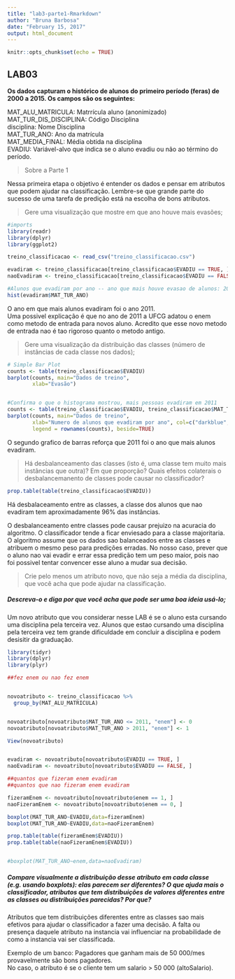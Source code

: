 ```yaml
---
title: "lab3-parte1-Rmarkdown"
author: "Bruna Barbosa"
date: "February 15, 2017"
output: html_document
---
```


```r
knitr::opts_chunk$set(echo = TRUE)
```

## LAB03

**Os dados capturam o histórico de alunos do primeiro período (feras) de 2000 a 2015. Os campos são os seguintes:**  


MAT_ALU_MATRICULA: Matrrícula aluno (anonimizado)  
MAT_TUR_DIS_DISCIPLINA: Código Disciplina  
disciplina: Nome Disciplina  
MAT_TUR_ANO: Ano da matrícula  
MAT_MEDIA_FINAL: Média obtida na disciplina  
EVADIU: Variável-alvo que indica se o aluno evadiu ou não ao término do período.  

> Sobre a Parte 1

Nessa primeira etapa o objetivo é entender os dados e pensar em atributos que podem ajudar na classificação. Lembre-se que grande parte do sucesso de uma tarefa de predição está na escolha de bons atributos.

> Gere uma visualização que mostre em que ano houve mais evasões;

```r
#imports
library(readr)
library(dplyr)
library(ggplot2)

treino_classificacao <- read_csv("treino_classificacao.csv")

```

```r
evadiram <- treino_classificacao[treino_classificacao$EVADIU == TRUE, ]
naoEvadiram <- treino_classificacao[treino_classificacao$EVADIU == FALSE, ]

#Alunos que evadiram por ano -- ano que mais houve evasao de alunos: 2011
hist(evadiram$MAT_TUR_ANO)

```

O ano em que mais alunos evadiram foi o ano 2011.  
Uma possivel explicação é que no ano de 2011 a UFCG
adatou o enem como metodo de entrada para novos aluno.
Acredito que esse novo metodo de entrada nao é tao rigoroso
quanto o metodo antigo.

> Gere uma visualização da distribuição das classes (número de instâncias de cada classe nos dados);

```r
# Simple Bar Plot
counts <- table(treino_classificacao$EVADIU)
barplot(counts, main="Dados de treino",
        xlab="Evasão") 


#Confirma o que o histograma mostrou, mais pessoas evadiram em 2011
counts <- table(treino_classificacao$EVADIU, treino_classificacao$MAT_TUR_ANO)
barplot(counts, main="Dados de treino",
        xlab="Numero de alunos que evadiram por ano", col=c("darkblue","red"),
        legend = rownames(counts), beside=TRUE)
```


O segundo grafico de barras reforça que 2011 foi o ano que mais alunos evadiram.

> Há desbalanceamento das classes (isto é, uma classe tem muito mais instâncias que outra)? Em que proporção? Quais efeitos colaterais o desbalancemanento de classes pode causar no classificador?

```r
prop.table(table(treino_classificacao$EVADIU))

```

Há desbalaceamento entre as classes, a classe dos alunos que nao evadiram tem aproximadamente 96%
das instâncias. 

O desbalanceamento entre classes pode causar prejuizo na 
acuracia do algoritmo. O classificador tende a ficar enviesado para a classe majoritaria.   
O algoritmo assume que os dados sao balanceados entre as classes e atribuem o mesmo peso para predições erradas. No nosso caso, prever que o aluno nao vai evadir e errar essa predição tem um peso maior, pois nao foi possivel tentar convencer esse aluno a mudar sua decisão.

> Crie pelo menos um atributo novo, que não seja a média da disciplina, que você acha que pode ajudar na classificação. 

##### Descreva-o e diga por que você acha que pode ser uma boa ideia usá-lo;

Um novo atributo que vou considerar nesse LAB é se o aluno esta cursando uma disciplina pela terceira vez.
Alunos que estao cursando uma disciplina pela terceira vez tem grande dificuldade em concluir a disciplina e 
podem desisitir da graduação.

```r


library(tidyr)
library(dplyr)
library(plyr)

##fez enem ou nao fez enem


novoatributo <- treino_classificacao %>%
  group_by(MAT_ALU_MATRICULA)


novoatributo[novoatributo$MAT_TUR_ANO <= 2011, "enem"] <- 0
novoatributo[novoatributo$MAT_TUR_ANO > 2011, "enem"] <- 1

View(novoatributo)


evadiram <- novoatributo[novoatributo$EVADIU == TRUE, ]
naoEvadiram <- novoatributo[novoatributo$EVADIU == FALSE, ]

##quantos que fizeram enem evadiram
##quantos que nao fizeram enem evadiram

fizeramEnem <- novoatributo[novoatributo$enem == 1, ]
naoFizeramEnem <- novoatributo[novoatributo$enem == 0, ]

boxplot(MAT_TUR_ANO~EVADIU,data=fizeramEnem)
boxplot(MAT_TUR_ANO~EVADIU,data=naoFizeramEnem)

prop.table(table(fizeramEnem$EVADIU))
prop.table(table(naoFizeramEnem$EVADIU))


#boxplot(MAT_TUR_ANO~enem,data=naoEvadiram)
```


##### Compare visualmente a distribuição desse atributo em cada classe (e.g. usando boxplots): elas parecem ser diferentes? O que ajuda mais o classificador, atributos que tem distribuições de valores diferentes entre as classes ou distribuições parecidas? Por que?

Atributos que tem distribuições diferentes entre as classes sao mais efetivos para ajudar o classificador a fazer uma decisão.
A falta ou presença daquele atributo na instancia vai influenciar na probabilidade de como a instancia vai ser classificada.

Exemplo de um banco:
Pagadores que ganham mais de 50 000/mes provavelmente são bons pagadores.  
No caso, o atributo é se o cliente tem um salario > 50 000 (altoSalario).














